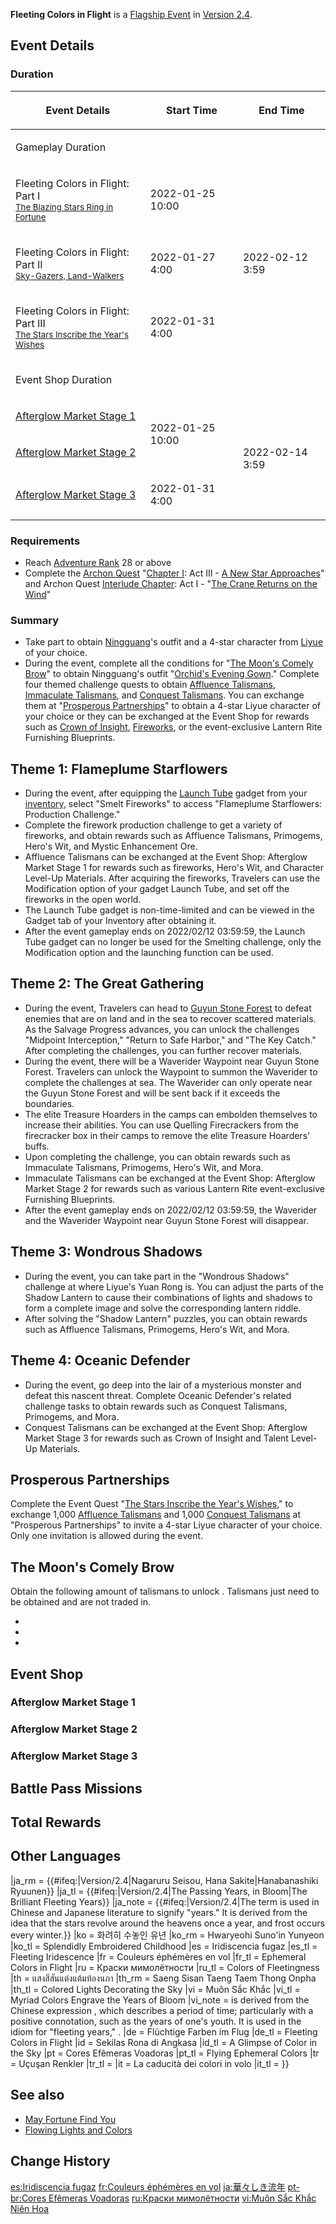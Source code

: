 {{EventTabs
|subpage1 = Flameplume Starflowers
|subpage2 = The Great Gathering
|subpage3 = Wondrous Shadows
|subpage4 = Oceanic Defender
|subpage5 = Prosperous Partnerships
}}
{{About|the [[Version 2.4]] [[event]]|the [[Soundtracks|EP album]]|Fleeting Colors in Flight (Album)|other references to Lantern Rite|Lantern Rite (Disambiguation)}}
{{Event
|name              = Fleeting Colors in Flight
|image             = Fleeting Colors in Flight.png
|type              = In-Game
|type2             = Flagship
|type3             = Co-Op
|event             = Lantern Rite Festival
|time_known        = yes
|time_start        = 2022-01-25 10:00:00
|time_end          = 2022-02-12 03:59:59
|link              = https://genshin.hoyoverse.com/en/news/detail/18164
|link2             = https://genshin.hoyoverse.com/en/news/detail/18793
|reward            = Beidou,Chongyun,Ningguang,Xiangling,Xingqiu,Xinyan,Yanfei,Yun Jin
|rewardType        = Choose Character
}}
{{Description|Look, people are hanging the lights up and breaking out their instruments! It's a new year, and [[Liyue Harbor]] is bustling with preparations for the grand celebration of the [[Lantern Rite Festival]]... This new year comes amidst the dawning of a new era, and [[Ningguang]] and [[Keqing]] of the Qixing seem to both have brand-new plans...}}
'''Fleeting Colors in Flight''' is a [[Flagship Event]] in [[Version 2.4]].

==Event Details==
===Duration===
{| class="article-table"
! Event Details
! Start Time
! End Time
|-
! colspan=3 | Gameplay Duration
|-
| Fleeting Colors in Flight: Part I<br /><small>[[The Blazing Stars Ring in Fortune]]</small>
| 2022-01-25 10:00
| rowspan=3 | 2022-02-12 3:59
|-
| Fleeting Colors in Flight: Part II<br /><small>[[Sky-Gazers, Land-Walkers]]</small>
|2022-01-27 4:00
|-
|Fleeting Colors in Flight: Part III<br /><small>[[The Stars Inscribe the Year's Wishes]]</small>
|2022-01-31 4:00
|-
! colspan="3" |Event Shop Duration
|-
|[[#Afterglow Market Stage 1|Afterglow Market Stage 1]]
| rowspan="2" |2022-01-25 10:00
| rowspan="3" |2022-02-14 3:59
|-
|[[#Afterglow Market Stage 2|Afterglow Market Stage 2]]
|-
|[[#Afterglow Market Stage 3|Afterglow Market Stage 3]]
|2022-01-31 4:00
|}

===Requirements===
*Reach [[Adventure Rank]] 28 or above
*Complete the [[Archon Quest]] "[[Chapter I]]: Act III - [[A New Star Approaches]]" and Archon Quest [[Interlude Chapter]]: Act I - "[[The Crane Returns on the Wind]]"

===Summary===
*Take part to obtain [[Ningguang]]'s outfit and a 4-star character from [[Liyue]] of your choice.
*During the event, complete all the conditions for "[[#The Moon's Comely Brow|The Moon's Comely Brow]]" to obtain Ningguang's outfit "[[Orchid's Evening Gown]]." Complete four themed challenge quests to obtain [[Affluence Talisman]]s, [[Immaculate Talisman]]s, and [[Conquest Talisman]]s. You can exchange them at "[[Fleeting Colors in Flight/Prosperous Partnerships|Prosperous Partnerships]]" to obtain a 4-star Liyue character of your choice or they can be exchanged at the Event Shop for rewards such as [[Crown of Insight]], [[Fireworks]], or the event-exclusive Lantern Rite Furnishing Blueprints.

==Theme 1: Flameplume Starflowers==
{{Main|Fleeting Colors in Flight/Flameplume Starflowers|l1=Flameplume Starflowers}}
*During the event, after equipping the [[Launch Tube]] gadget from your [[inventory]], select "Smelt Fireworks" to access "Flameplume Starflowers: Production Challenge."
*Complete the firework production challenge to get a variety of fireworks, and obtain rewards such as Affluence Talismans, Primogems, Hero's Wit, and Mystic Enhancement Ore.
*Affluence Talismans can be exchanged at the Event Shop: Afterglow Market Stage 1 for rewards such as fireworks, Hero's Wit, and Character Level-Up Materials. After acquiring the fireworks, Travelers can use the Modification option of your gadget Launch Tube, and set off the fireworks in the open world.
*The Launch Tube gadget is non-time-limited and can be viewed in the Gadget tab of your Inventory after obtaining it.
*After the event gameplay ends on 2022/02/12 03:59:59, the Launch Tube gadget can no longer be used for the Smelting challenge, only the Modification option and the launching function can be used.

==Theme 2: The Great Gathering==
{{Main|Fleeting Colors in Flight/The Great Gathering|l1=The Great Gathering}}
*During the event, Travelers can head to [[Guyun Stone Forest]] to defeat enemies that are on land and in the sea to recover scattered materials. As the Salvage Progress advances, you can unlock the challenges "Midpoint Interception," "Return to Safe Harbor," and "The Key Catch." After completing the challenges, you can further recover materials.
*During the event, there will be a Waverider Waypoint near Guyun Stone Forest. Travelers can unlock the Waypoint to summon the Waverider to complete the challenges at sea. The Waverider can only operate near the Guyun Stone Forest and will be sent back if it exceeds the boundaries.
*The elite Treasure Hoarders in the camps can embolden themselves to increase their abilities. You can use Quelling Firecrackers from the firecracker box in their camps to remove the elite Treasure Hoarders' buffs.
*Upon completing the challenge, you can obtain rewards such as Immaculate Talismans, Primogems, Hero's Wit, and Mora.
*Immaculate Talismans can be exchanged at the Event Shop: Afterglow Market Stage 2 for rewards such as various Lantern Rite event-exclusive Furnishing Blueprints.
*After the event gameplay ends on 2022/02/12 03:59:59, the Waverider and the Waverider Waypoint near Guyun Stone Forest will disappear.

==Theme 3: Wondrous Shadows==
{{Main|Fleeting Colors in Flight/Wondrous Shadows|l1=Wondrous Shadows}}
*During the event, you can take part in the "Wondrous Shadows" challenge at where Liyue's Yuan Rong is. You can adjust the parts of the Shadow Lantern to cause their combinations of lights and shadows to form a complete image and solve the corresponding lantern riddle.
*After solving the "Shadow Lantern" puzzles, you can obtain rewards such as Affluence Talismans, Primogems, Hero's Wit, and Mora.

==Theme 4: Oceanic Defender==
{{Main|Fleeting Colors in Flight/Oceanic Defender|l1=Oceanic Defender}}
*During the event, go deep into the lair of a mysterious monster and defeat this nascent threat. Complete Oceanic Defender's related challenge tasks to obtain rewards such as Conquest Talismans, Primogems, and Mora.
*Conquest Talismans can be exchanged at the Event Shop: Afterglow Market Stage 3 for rewards such as Crown of Insight and Talent Level-Up Materials.

==Prosperous Partnerships==
{{Main|Fleeting Colors in Flight/Prosperous Partnerships|l1=Prosperous Partnerships}}
Complete the Event Quest "[[The Stars Inscribe the Year's Wishes]]," to exchange 1,000 [[Affluence Talisman]]s and 1,000 [[Conquest Talisman]]s at "Prosperous Partnerships" to invite a 4-star Liyue character of your choice. Only one invitation is allowed during the event.
{{Card|Xiangling}}{{Card|Beidou}}{{Card|Xingqiu}}{{Card|Ningguang}}{{Card|Chongyun}}{{Card|Xinyan}}{{Card|Yun Jin}}{{Card|Yanfei}}

==The Moon's Comely Brow==
Obtain the following amount of talismans to unlock {{Outfit|Orchid's Evening Gown|30|nobr=1}}. Talismans just need to be obtained and are not traded in.
* {{Item|Affluence Talisman|30|x=2,400}}
* {{Item|Immaculate Talisman|30|x=2,200}}
* {{Item|Conquest Talisman|30|x=1,800}}
{{clr}}

==Event Shop==
===Afterglow Market Stage 1===
{{Shop/Header|currency=Affluence Talisman|total=1|type=Event}}
{{Shop|Sparkly Shiny Dodoco!|x=1|120|1|total=1}}
{{Shop|Fame and Fortune For a Season|x=1|120|1|total=1}}
{{Shop|Unyielding Spirit|x=1|120|1|total=1}}
{{Shop|Festival Spotlight|x=1|120|1|total=1}}
{{Shop|Wanmin Feast|x=1|120|1|total=1}}
{{Shop|Mischievous Villosas|x=1|120|1|total=1}}
{{Shop|Agnidus Agate Fragment|x=1|30|6|total=1}}
{{Shop|Varunada Lazurite Fragment|x=1|30|6|total=1}}
{{Shop|Vajrada Amethyst Fragment|x=1|30|6|total=1}}
{{Shop|Vayuda Turquoise Fragment|x=1|30|6|total=1}}
{{Shop|Shivada Jade Fragment|x=1|30|6|total=1}}
{{Shop|Prithiva Topaz Fragment|x=1|30|6|total=1}}
{{Shop|Hero's Wit|x=1|10|20|total=1}}
{{Shop/Footer|total=2,000}}

===Afterglow Market Stage 2===
{{Shop/Header|currency=Immaculate Talisman|total=1|type=Event}}
{{Shop|Festive Fragrance: Goods Piled High|300|1|total=1|blueprint=1}}
{{Shop|Festive Fragrance: Of Gold and Jade|300|1|total=1|blueprint=1}}
{{Shop|Rainbow Lights: Lovely Night View|300|1|total=1|blueprint=1}}
{{Shop|Fine Stall: Splash of Color|300|1|total=1|blueprint=1}}
{{Shop|Rainbow Stall: Ultramarine|300|1|total=1|blueprint=1}}
{{Shop|Rainbow Stall: Ruby Red|300|1|total=1|blueprint=1}}
{{Shop|Rainbow Cloud Flying Satin Pole|300|1|total=1|blueprint=1}}
{{Shop|Blooming Candle: Pure as a Lotus|300|1|total=1|blueprint=1}}
{{Shop|Rainbow Lights: At Dawn We Celebrate|300|1|total=1|blueprint=1}}
{{Shop/Footer|total=2,700}}

===Afterglow Market Stage 3===
{{Shop/Header|currency=Conquest Talisman|total=1|type=Event}}
{{Shop|Crown of Insight|x=1|500|1|total=1}}
{{Shop|Guide to Prosperity|x=1|20|6|total=1}}
{{Shop|Philosophies of Prosperity|x=1|60|2|total=1}}
{{Shop|Guide to Diligence|x=1|20|6|total=1}}
{{Shop|Philosophies of Diligence|x=1|60|2|total=1}}
{{Shop|Guide to Gold|x=1|20|6|total=1}}
{{Shop|Philosophies of Gold|x=1|60|2|total=1}}
{{Shop/Footer|total=1,220}}

==Battle Pass Missions ==
{{Battle Pass Missions
|name     = Oceansong
|mission1 = {{Color|[Event]}} Obtain a total of 2500 Affluence Talismans in the "Fleeting Colors in Flight" event
|exp1     = 1,500
|mission2 = {{Color|[Event]}} Obtain a total of 2000 Immaculate Talismans in the "Fleeting Colors in Flight" event
|exp2     = 1,500
|mission3 = {{Color|[Event]}} Obtain a total of 1500 Conquest Talismans in the "Fleeting Colors in Flight" event
|exp3     = 1,500
}}

==Total Rewards==
{{Event Rewards
|Primogem = 960
|Mora = 1,520,000
|Hero's Wit = 82
|Mystic Enhancement Ore = 84
|Crown of Insight = 1
|Launch Tube = 1
|Recipe: Bountiful Year = 1
|Orchid's Evening Gown = 1
|The Mountain Clouds Let Down Golden Rain = 1
|The Silver Night is Full of Stars = 1
|The Gloom Paints the Cold Blooms = 1
|Fireworks Dance Amidst a Snowy Sky = 1
|Golden Calendula Swirl = 1
|Kindled Trees by the Moonlit Window = 1
|Sparkly Shiny Dodoco! = 1
|Fame and Fortune For a Season = 1
|Unyielding Spirit = 1
|Festival Spotlight = 1
|Wanmin Feast = 1
|Mischievous Villosas = 1
|Blueprint: Festive Fragrance: Goods Piled High = 1
|Blueprint: Festive Fragrance: Of Gold and Jade = 1
|Blueprint: Rainbow Lights: Lovely Night View = 1
|Blueprint: Fine Stall: Splash of Color = 1
|Blueprint: Rainbow Stall: Ultramarine = 1
|Blueprint: Rainbow Stall: Ruby Red = 1
|Blueprint: Rainbow Cloud Flying Satin Pole = 1
|Blueprint: Blooming Candle: Pure as a Lotus = 1
|Blueprint: Rainbow Lights: At Dawn We Celebrate = 1
|Guide to Prosperity = 6
|Philosophies of Prosperity = 2
|Guide to Diligence = 6
|Philosophies of Diligence = 2
|Guide to Gold = 6
|Philosophies of Gold = 2
|Agnidus Agate Fragment = 6
|Varunada Lazurite Fragment  = 6
|Vajrada Amethyst Fragment = 6
|Vayuda Turquoise Fragment = 6
|Shivada Jade Fragment = 6
|Prithiva Topaz Fragment = 6
|sort = Primogem,Mora,Hero's Wit,Mystic Enhancement Ore,Crown of Insight,Launch Tube,Recipe: Bountiful Year,Orchid's Evening Gown,The Mountain Clouds Let Down Golden Rain,The Silver Night is Full of Stars,The Gloom Paints the Cold Blooms,Fireworks Dance Amidst a Snowy Sky,Golden Calendula Swirl,Kindled Trees by the Moonlit Window,Sparkly Shiny Dodoco!,Fame and Fortune For a Season,Unyielding Spirit,Festival Spotlight,Wanmin Feast,Mischievous Villosas,Blueprint: Festive Fragrance: Goods Piled High,Blueprint: Festive Fragrance: Of Gold and Jade,Blueprint: Rainbow Lights: Lovely Night View,Blueprint: Fine Stall: Splash of Color,Blueprint: Rainbow Stall: Ultramarine,Blueprint: Rainbow Stall: Ruby Red,Blueprint: Rainbow Cloud Flying Satin Pole,Blueprint: Blooming Candle: Pure as a Lotus,Blueprint: Rainbow Lights: At Dawn We Celebrate,Guide to Prosperity,Guide to Diligence,Guide to Gold,Philosophies of Prosperity,Philosophies of Diligence,Philosophies of Gold,Agnidus Agate Fragment,Varunada Lazurite Fragment,Vajrada Amethyst Fragment,Vayuda Turquoise Fragment,Shivada Jade Fragment,Prithiva Topaz Fragment,
}}
{{Event Rewards
|type = Event Items
|Affluence Talisman = 3,000
|Conquest Talisman = 2,220
|Immaculate Talisman = 2,700
|sort = Affluence Talisman,Conquest Talisman,Immaculate Talisman
}}

==Other Languages==
{{Other Languages
|en      = Fleeting Colors in Flight
|zhs     = 飞彩镌流年
|zhs_rm  = Fēicǎi Juān Liúnián
|zht     = 飛彩鐫流年
|zht_rm  = Fēicǎi Juān Liúnián
|zh_tl   = Flying Colors Engrave Fleeting Years
|zh_note = "Flying Colors" ({{zh|飞彩}}) refers to the flying lanterns, which is a symbolic expression of the Lantern Rite Festival.
|ja      = {{#ifeq:{{PAGENAME}}|Version/2.4|流るる星霜、華咲きて|華々しき流年}}
|ja_rm   = {{#ifeq:{{PAGENAME}}|Version/2.4|Nagaruru Seisou, Hana Sakite|Hanabanashiki Ryuunen}}
|ja_tl   = {{#ifeq:{{PAGENAME}}|Version/2.4|The Passing Years, in Bloom|The Brilliant Fleeting Years}}
|ja_note = {{#ifeq:{{PAGENAME}}|Version/2.4|The term {{ja|星霜|seisou|lit=stars and frost}} is used in Chinese and Japanese literature to signify "years." It is derived from the idea that the stars revolve around the heavens once a year, and frost occurs every winter.}}
|ko      = 화려히 수놓인 유년
|ko_rm   = Hwaryeohi Suno'in Yunyeon
|ko_tl   = Splendidly Embroidered Childhood
|es      = Iridiscencia fugaz
|es_tl   = Fleeting Iridescence
|fr      = Couleurs éphémères en vol
|fr_tl   = Ephemeral Colors in Flight
|ru      = Краски мимолётности
|ru_tl   = Colors of Fleetingness
|th      = แสงสีสันแต่งแต้มท้องนภา
|th_rm   = Saeng Sisan Taeng Taem Thong Onpha
|th_tl   = Colored Lights Decorating the Sky
|vi      = Muôn Sắc Khắc {{tt|Niên Hoa|年華}}
|vi_tl   = Myriad Colors Engrave the Years of Bloom
|vi_note = {{Lang|vi=Niên hoa|mini=1}} is derived from the Chinese expression {{zh|年華|rm=nián huá}}, which describes a period of time; particularly with a positive connotation, such as the years of one's youth. It is used in the idiom for "fleeting years," {{zh|似水年華}}.
|de      = Flüchtige Farben im Flug
|de_tl   = Fleeting Colors in Flight
|id      = Sekilas Rona di Angkasa
|id_tl   = A Glimpse of Color in the Sky
|pt      = Cores Efêmeras Voadoras
|pt_tl   = Flying Ephemeral Colors
|tr      = Uçuşan Renkler
|tr_tl   = 
|it      = La caducità dei colori in volo
|it_tl   = 
}}

==See also==
* [[May Fortune Find You/2022-01-25|May Fortune Find You]]
* [[Flowing Lights and Colors]]

==Change History==
{{Change History|2.4}}

[[es:Iridiscencia fugaz]]
[[fr:Couleurs éphémères en vol]]
[[ja:華々しき流年]]
[[pt-br:Cores Efêmeras Voadoras]]
[[ru:Краски мимолётности]]
[[vi:Muôn Sắc Khắc Niên Hoa]]